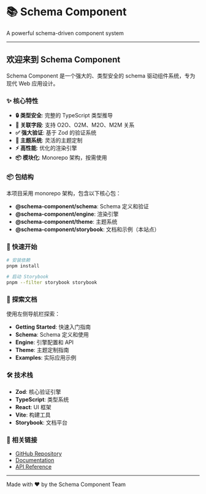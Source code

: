 
<Meta title="Introduction" />

<div style={{ textAlign: 'center', padding: '3rem 0' }}>
  <h1 style={{ fontSize: '3rem', marginBottom: '1rem' }}>
    📚 Schema Component
  </h1>
  <p style={{ fontSize: '1.25rem', color: '#666' }}>
    A powerful schema-driven component system
  </p>
</div>

---

## 欢迎来到 Schema Component

Schema Component 是一个强大的、类型安全的 schema 驱动组件系统，专为现代 Web 应用设计。

### ✨ 核心特性

- **🔒 类型安全**: 完整的 TypeScript 类型推导
- **🔗 关联字段**: 支持 O2O、O2M、M2O、M2M 关系
- **✅ 强大验证**: 基于 Zod 的验证系统
- **🎨 主题系统**: 灵活的主题定制
- **⚡ 高性能**: 优化的渲染引擎
- **📦 模块化**: Monorepo 架构，按需使用

### 📦 包结构

本项目采用 monorepo 架构，包含以下核心包：

- **@schema-component/schema**: Schema 定义和验证
- **@schema-component/engine**: 渲染引擎
- **@schema-component/theme**: 主题系统
- **@schema-component/storybook**: 文档和示例（本站点）

### 🚀 快速开始

```bash
# 安装依赖
pnpm install

# 启动 Storybook
pnpm --filter storybook storybook
```

### 📖 探索文档

使用左侧导航栏探索：

- **Getting Started**: 快速入门指南
- **Schema**: Schema 定义和使用
- **Engine**: 引擎配置和 API
- **Theme**: 主题定制指南
- **Examples**: 实际应用示例

### 🛠️ 技术栈

- **Zod**: 核心验证引擎
- **TypeScript**: 类型系统
- **React**: UI 框架
- **Vite**: 构建工具
- **Storybook**: 文档平台

### 🔗 相关链接

- [GitHub Repository](https://github.com/yourorg/schema-component)
- [Documentation](https://schema-component.dev)
- [API Reference](https://api.schema-component.dev)

---

<div style={{ textAlign: 'center', padding: '2rem 0', color: '#999' }}>
  Made with ❤️ by the Schema Component Team
</div>
